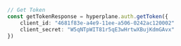 ```typescript index.ts
// Get Token
const getTokenResponse = hyperplane.auth.getToken({
    client_id: "4681f83e-a4e9-11ee-a506-0242ac120002"
    client_secret: "W5qNTpWIT81r5qE3wHrtwXBujKdmGAvx"
})
```